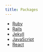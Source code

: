 ```yaml
---
title: Packages
---
```


- [Ruby](/packages/ruby)
- [Rails](/packages/rails)
- [Jekyll](/packages/jekyll)
- [JavaScript](/packages/javascript)
- [React](/packages/react)